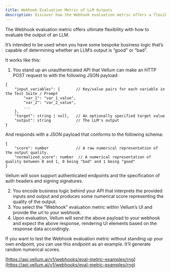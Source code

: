```yaml
---
title: Webhook Evaluation Metric of LLM Outputs
description: Discover how the Webhook evaluation metric offers a flexible way to assess LLM outputs using business logic for precise quality measurement.
---
```


The Webhook evaluation metric offers ultimate flexibility with how to evaluate the output of an LLM.

It’s intended to be used when you have some bespoke business logic that’s capable of determining whether an LLM’s output is “good” or “bad”.

It works like this:

1. You stand up an unauthenticated API that Vellum can make an HTTP POST request to with the following JSON payload:

```tsx
{
    "input_variables": {       // Key/value pairs for each variable in the Test Suite / Prompt
        "var_1": "var_1_value",
        "var_2": "var_2_value",
        ...
    },
    "target": string | null,   // An optionally specified target value
    "output": string           // The LLM's output
}
```

And responds with a JSON payload that conforms to the following schema:

```tsx
{
    "score": number            // A raw numerical representation of the output quality.
    "normalized_score": number  // A numerical representation of quality between 0 and 1, 0 being "bad" and 1 being "good"
}
```

<Callout intent="info">
  Vellum will soon support authenticated endpoints and the specification of auth headers and signing signatures.
</Callout>


2. You encode business logic behind your API that interprets the provided inputs and output and produces some numerical score representing the quality of the output.
3. You select the “Webhook” evaluation metric within Vellum’s UI and provide the url to your webhook.
4. Upon evaluation, Vellum will send the above payload to your webhook and expect the above response, rendering UI elements based on the response data accordingly.

If you want to test the Webhook evaluation metric without standing up your own endpoint, you can use this endpoint as an example. It’ll generate random numerical scores.

[https://api.vellum.ai/v1/webhooks/eval-metric-examples/rng](https://api.vellum.ai/v1/webhooks/eval-metric-examples/rng)
